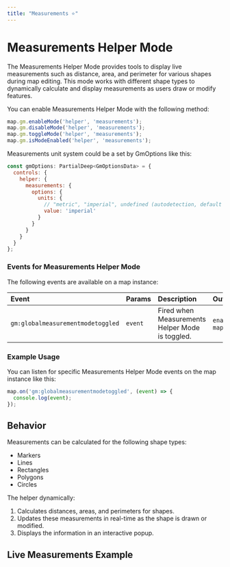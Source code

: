 ```yaml
---
title: "Measurements ⭐"
---
```


# Measurements Helper Mode

The Measurements Helper Mode provides tools to display live measurements such as distance, area, and perimeter for various shapes during map editing. This mode works with different shape types to dynamically calculate and display measurements as users draw or modify features.

You can enable Measurements Helper Mode with the following method:

```js
map.gm.enableMode('helper', 'measurements');
map.gm.disableMode('helper', 'measurements');
map.gm.toggleMode('helper', 'measurements');
map.gm.isModeEnabled('helper', 'measurements');
```


Measurements unit system could be a set by GmOptions like this:
```js
const gmOptions: PartialDeep<GmOptionsData> = {
  controls: {
    helper: {
      measurements: {
        options: {
          units: {
            // "metric", "imperial", undefined (autodetection, default value)
            value: 'imperial'
          }
        }
      }
    }
  }
};
```

### Events for Measurements Helper Mode

The following events are available on a map instance:

| Event                             | Params  | Description                            | Output                    |
|:----------------------------------| :-------| :------------------------------------- | :-------------------------|
| `gm:globalmeasurementmodetoggled` | `event` | Fired when Measurements Helper Mode is toggled. | `enabled`, `map` |

### Example Usage

You can listen for specific Measurements Helper Mode events on the map instance like this:

```js
map.on('gm:globalmeasurementmodetoggled', (event) => {
  console.log(event);
});
```

## Behavior

Measurements can be calculated for the following shape types:
- Markers
- Lines
- Rectangles
- Polygons
- Circles

The helper dynamically:
1. Calculates distances, areas, and perimeters for shapes.
2. Updates these measurements in real-time as the shape is drawn or modified.
3. Displays the information in an interactive popup.

## Live Measurements Example

<BrowserOnlyGmMap
  gmOptions={helperMeasurementsOptions}
  features={features} />
